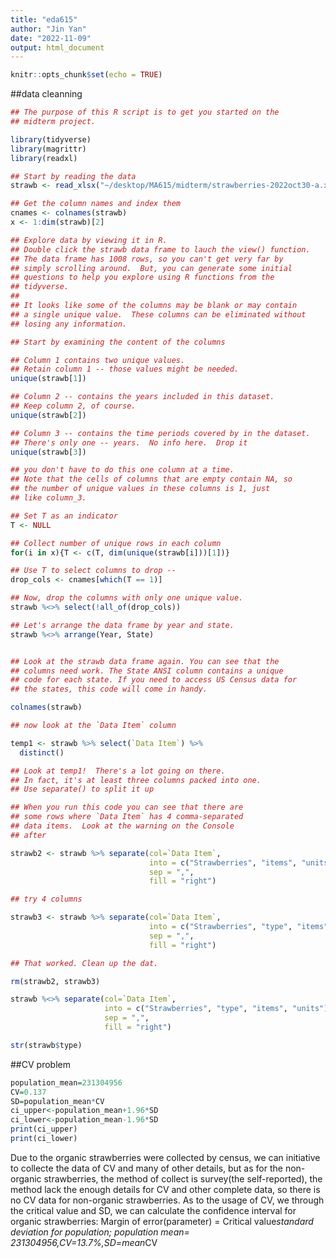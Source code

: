```yaml
---
title: "eda615"
author: "Jin Yan"
date: "2022-11-09"
output: html_document
---
```


```r
knitr::opts_chunk$set(echo = TRUE)
```


##data cleanning
```r
## The purpose of this R script is to get you started on the
## midterm project. 

library(tidyverse)
library(magrittr)
library(readxl)

## Start by reading the data
strawb <- read_xlsx("~/desktop/MA615/midterm/strawberries-2022oct30-a.xlsx",col_names = TRUE)

## Get the column names and index them
cnames <- colnames(strawb)
x <- 1:dim(strawb)[2]

## Explore data by viewing it in R.  
## Double click the strawb data frame to lauch the view() function.
## The data frame has 1008 rows, so you can't get very far by
## simply scrolling around.  But, you can generate some initial
## questions to help you explore using R functions from the
## tidyverse.  
##
## It looks like some of the columns may be blank or may contain 
## a single unique value.  These columns can be eliminated without 
## losing any information.

## Start by examining the content of the columns

## Column 1 contains two unique values.  
## Retain column 1 -- those values might be needed.
unique(strawb[1])

## Column 2 -- contains the years included in this dataset.
## Keep column 2, of course.
unique(strawb[2])

## Column 3 -- contains the time periods covered by in the dataset.
## There's only one -- years.  No info here.  Drop it
unique(strawb[3])

## you don't have to do this one column at a time.
## Note that the cells of columns that are empty contain NA, so
## the number of unique values in these columns is 1, just 
## like column_3.

## Set T as an indicator
T <- NULL

## Collect number of unique rows in each column
for(i in x){T <- c(T, dim(unique(strawb[i]))[1])}

## Use T to select columns to drop -- 
drop_cols <- cnames[which(T == 1)]

## Now, drop the columns with only one unique value.
strawb %<>% select(!all_of(drop_cols))

## Let's arrange the data frame by year and state.
strawb %<>% arrange(Year, State)


## Look at the strawb data frame again. You can see that the 
## columns need work. The State ANSI column contains a unique
## code for each state. If you need to access US Census data for
## the states, this code will come in handy.

colnames(strawb)

## now look at the `Data Item` column

temp1 <- strawb %>% select(`Data Item`) %>% 
  distinct()

## Look at temp1!  There's a lot going on there.
## In fact, it's at least three columns packed into one.
## Use separate() to split it up

## When you run this code you can see that there are 
## some rows where `Data Item` has 4 comma-separated 
## data items.  Look at the warning on the Console 
## after 

strawb2 <- strawb %>% separate(col=`Data Item`,
                               into = c("Strawberries", "items", "units"),
                               sep = ",",
                               fill = "right")

## try 4 columns

strawb3 <- strawb %>% separate(col=`Data Item`,
                               into = c("Strawberries", "type", "items", "units"),
                               sep = ",",
                               fill = "right")

## That worked. Clean up the dat.

rm(strawb2, strawb3)

strawb %<>% separate(col=`Data Item`,
                     into = c("Strawberries", "type", "items", "units"),
                     sep = ",",
                     fill = "right")

str(strawb$type)
```

##CV problem
```r
population_mean=231304956
CV=0.137
SD=population_mean*CV
ci_upper<-population_mean+1.96*SD
ci_lower<-population_mean-1.96*SD
print(ci_upper)
print(ci_lower)
```

Due to the organic strawberries were collected by census, we can initiative to collecte the data of CV and many of other details, but as for the non-organic strawberries, the method of collect is survey(the self-reported), the method lack the enough details for CV and other complete data, so there is no CV data for non-organic strawberries. As to the usage of CV, we through the critical value and SD, we can calculate the confidence interval for organic strawberries: Margin of error(parameter) = Critical value*standard deviation for population; population mean= 231304956,CV=13.7%,SD=mean*CV

